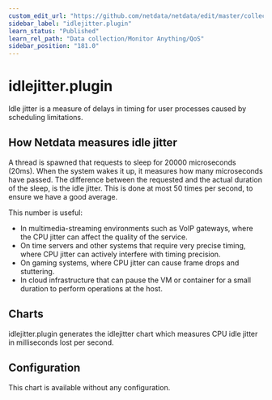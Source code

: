 ```yaml
---
custom_edit_url: "https://github.com/netdata/netdata/edit/master/collectors/idlejitter.plugin/README.md"
sidebar_label: "idlejitter.plugin"
learn_status: "Published"
learn_rel_path: "Data collection/Monitor Anything/QoS"
sidebar_position: "181.0"
---
```



# idlejitter.plugin

Idle jitter is a measure of delays in timing for user processes caused by scheduling limitations.

## How Netdata measures idle jitter

A thread is spawned that requests to sleep for 20000 microseconds (20ms).
When the system wakes it up, it measures how many microseconds have passed.
The difference between the requested and the actual duration of the sleep, is the idle jitter.
This is done at most 50 times per second, to ensure we have a good average. 

This number is useful:

- In multimedia-streaming environments such as VoIP gateways, where the CPU jitter can affect the quality of the service.
- On time servers and other systems that require very precise timing, where CPU jitter can actively interfere with timing precision.
- On gaming systems, where CPU jitter can cause frame drops and stuttering.
- In cloud infrastructure that can pause the VM or container for a small duration to perform operations at the host.

## Charts

idlejitter.plugin generates the idlejitter chart which measures CPU idle jitter in milliseconds lost per second. 

## Configuration

This chart is available without any configuration. 



